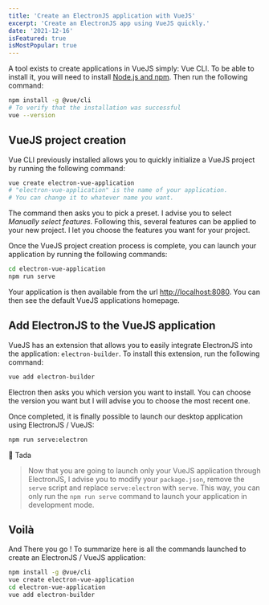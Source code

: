 ```yaml
---
title: 'Create an ElectronJS application with VueJS'
excerpt: 'Create an ElectronJS app using VueJS quickly.'
date: '2021-12-16'
isFeatured: true
isMostPopular: true
---
```


A tool exists to create applications in VueJS simply: Vue CLI. To be able to install it, you will need to install [Node.js and npm](https://nodejs.org/en/). Then run the following command:

```bash
npm install -g @vue/cli
# To verify that the installation was successful
vue --version
```

## VueJS project creation

Vue CLI previously installed allows you to quickly initialize a VueJS project by running the following command:

```bash
vue create electron-vue-application
# "electron-vue-application" is the name of your application.
# You can change it to whatever name you want.
```

The command then asks you to pick a preset. I advise you to select _Manually select features_. Following this, several features can be applied to your new project. I let you choose the features you want for your project.

Once the VueJS project creation process is complete, you can launch your application by running the following commands:

```bash
cd electron-vue-application
npm run serve
```

Your application is then available from the url [http://localhost:8080](http://localhost:8080). You can then see the default VueJS applications homepage.

## Add ElectronJS to the VueJS application

VueJS has an extension that allows you to easily integrate ElectronJS into the application: `electron-builder`. To install this extension, run the following command:

```bash
vue add electron-builder
```

Electron then asks you which version you want to install. You can choose the version you want but I will advise you to choose the most recent one.

Once completed, it is finally possible to launch our desktop application using ElectronJS / VueJS:

```bash
npm run serve:electron
```

🎉 Tada

> Now that you are going to launch only your VueJS application through ElectronJS, I advise you to modify your `package.json`, remove the `serve` script and replace `serve:electron` with `serve`. This way, you can only run the `npm run serve` command to launch your application in development mode.

## Voilà

And There you go ! To summarize here is all the commands launched to create an ElectronJS / VueJS application:

```bash
npm install -g @vue/cli
vue create electron-vue-application
cd electron-vue-application
vue add electron-builder
```
